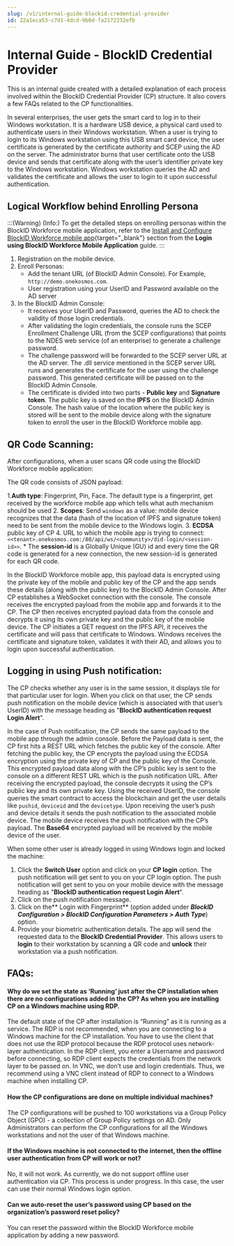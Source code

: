 ```yaml
---
slug: /v1/internal-guide-blockid-credential-provider
id: Z2a1eca53-c7d1-4dcd-9b6d-fa2172332efb
---
```

# Internal Guide - BlockID Credential Provider
This is an internal guide created with a detailed explanation of each process involved within the BlockID Credential Provider (CP) structure. It also covers a few FAQs related to the CP functionalities.

In several enterprises, the user gets the smart card to log in to their Windows workstation. It is a hardware USB device, a physical card used to authenticate users in their Windows workstation. When a user is trying to login to its Windows workstation using this USB smart card device, the user certificate is generated by the certificate authority and SCEP using the AD on the server. The administrator burns that user certificate onto the USB device and sends that certificate along with the user’s identifier private key to the Windows workstation. Windows workstation queries the AD and validates the certificate and allows the user to login to it upon successful authentication.

## Logical Workflow behind Enrolling Persona
:::(Warning) (Info:)
To get the detailed steps on enrolling personas within the BlockID Workforce mobile application, refer to the [Install and Configure BlockID Workforce mobile app](https://1kosmos.document360.io/docs/en/login-using-blockid-workforce-mobile-application#a-nameinstallbw-datatomarkpassainstall-and-configure-blockid-workforce-mobile-app){target="_blank"} section from the **Login using BlockID Workforce Mobile Application** guide.
:::

1. Registration on the mobile device.
2. Enroll Personas:
    * Add the tenant URL (of BlockID Admin Console). For Example, `http://demo.onekosmos.com`.
    * User registration using your UserID and Password available on the AD server
3. In the BlockID Admin Console:
    * It receives your UserID and Password, queries the AD to check the validity of those login credentials.
    * After validating the login credentials, the console runs the SCEP Enrollment Challenge URL (from the SCEP configurations) that points to the NDES web service (of an enterprise) to generate a challenge password. 
    * The challenge password will be forwarded to the SCEP server URL at the AD server. The .dll service mentioned in the  SCEP server URL runs and generates the certificate for the user using the challenge password. This generated certificate will be passed on to the BlockID Admin Console.
    * The certificate is divided into two parts - **Public key** and **Signature token**. The public key is saved on the **IPFS** on the BlockID Admin Console. The hash value of the location where the public key is stored will be sent to the mobile device along with the signature token to enroll the user in the BlockID Workforce mobile app.

## QR Code Scanning: 
After configurations, when a user scans QR code using the BlockID Workforce mobile application:

The QR code consists of JSON payload:

1.**Auth type**: Fingerprint, Pin, Face. The default type is a fingerprint, get received by the workforce mobile app which tells what auth mechanism should be used
2. **Scopes**: Send `windows` as a value: mobile device recognizes that the data (hash of the location of IPFS and signature token) need to be sent from the mobile device to the Windows login.
3. **ECDSA** public key of CP
4. URL to which the mobile app is trying to connect: `<<tenant>.onekosmos.com:/80/api/ws/<community>/did-login/<session-id>>`.
    * The **session-id** is a Globally Unique (GU) id and every time the QR code is generated for a new connection, the new session-id is generated for each QR code.

In the BlockID Workforce mobile app, this payload data is encrypted using the private key of the mobile and public key of the CP and the app sends these details (along with the public key) to the BlockID Admin Console. After CP establishes a WebSocket connection with the console. The console receives the encrypted payload from the mobile app and forwards it to the CP. The CP then receives encrypted payload data from the console and decrypts it using its own private key and the public key of the mobile device. The CP initiates a GET request on the IPFS API, it receives the certificate and will pass that certificate to Windows. Windows receives the certificate and signature token, validates it with their AD, and allows you to login upon successful authentication.

## Logging in using Push notification:
The CP checks whether any user is in the same session, it displays tile for that particular user for login. When you click on that user, the CP sends push notification on the mobile device (which is associated with that user’s UserID) with the message heading as "**BlockID authentication request Login Alert**".

In the case of Push notification, the CP sends the same payload to the mobile app through the admin console. Before the Payload data is sent, the CP first hits a REST URL which fetches the public key of the console. After fetching the public key, the CP encrypts the payload using the ECDSA encryption using the private key of CP and the public key of the Console. This encrypted payload data along with the CP’s public key is sent to the console on a different REST URL which is the push notification URL. After receiving the encrypted payload, the console decrypts it using the CP’s public key and its own private key. Using the received UserID, the console queries the smart contract to access the blockchain and get the user details like `pushid`, `deviceid` and the `devicetype`. Upon receiving the user’s push and device details it sends the push notification to the associated mobile device. The mobile device receives the push notification with the CP’s payload. The **Base64** encrypted payload will be received by the mobile device of the user.

When some other user is already logged in using Windows login and locked the machine:
1. Click the **Switch User** option and click on your **CP login** option.  The push notification will get sent to you on your CP login option. The push notification will get sent to you on your mobile device with the message heading as "**BlockID authentication request Login Alert**".
2. Click on the push notification message.
3. Click on the** Login with Fingerprint** (option added under ***BlockID Configuration > BlockID Configuration Parameters > Auth Type***) option.
4. Provide your biometric authentication details. The app will send the requested data to the **BlockID Credential Provider**. 
This allows users to **login** to their workstation by scanning a QR code and **unlock** their workstation via a push notification.

## FAQs: 
#### Why do we set the state as ‘Running’ just after the CP installation when there are no configurations added in the CP? As when you are installing CP on a Windows machine using RDP.
The default state of the CP after installation is “Running” as it is running as a service. The RDP is not recommended, when you are connecting to a Windows machine for the CP installation. You have to use the client that does not use the RDP protocol because the RDP protocol uses network-layer authentication. In the RDP client, you enter a Username and password before connecting, so RDP client expects the credentials from the network layer to be passed on. In VNC, we don’t use and login credentials. Thus, we recommend using a VNC client instead of RDP to connect to a Windows machine when installing CP.

#### How the CP configurations are done on multiple individual machines?
The CP configurations will be pushed to 100 workstations via a Group Policy Object (GPO) - a collection of Group Policy settings on AD. Only Administrators can perform the CP configurations for all the Windows workstations and not the user of that Windows machine.

#### If the Windows machine is not connected to the internet, then the offline user authentication from CP will work or not?
No, it will not work. As currently, we do not support offline user authentication via CP. This process is under progress. In this case, the user can use their normal Windows login option.

#### Can we auto-reset the user’s password using CP based on the organization’s password reset policy?
You can reset the password within the BlockID Workforce mobile application by adding a new password.
